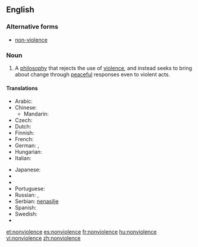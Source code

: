 {{also|non-violence}}
==English==

===Alternative forms===
* [[non-violence]]

===Noun===
{{wikipedia}}
{{en-noun|-}}

# A [[philosophy]] that rejects the use of [[violence]], and instead seeks to bring about change through [[peaceful]] responses even to violent acts.

====Translations====
{{trans-top|philosophy that rejects violence}}
* Arabic: {{t-|ar|اللاعنف|m}}
* Chinese:
** Mandarin: {{t|cmn|非暴力|tr=fēibàolì|sc=Hani}}
* Czech: {{t-|cs|nenásilí|n}}
* Dutch: {{t-|nl|geweldloosheid|f}}
* Finnish: {{t-|fi|väkivallattomuus}}
* French: {{t+|fr|non-violence|f}}
* German: {{t-|de|Gewaltlosigkeit|f}}, {{t-|de|Gewaltfreiheit|f}}
* Hungarian: {{t+|hu|erőszakmentesség}}
* Italian: {{t-|it|nonviolenza|f}}
{{trans-mid}}
* Japanese: {{t-|ja|非暴力|tr=hibōryoku|sc=Jpan}}
* {{trreq|ko}}
* {{trreq|lt}}
* Portuguese: {{t|pt|não-violência|f}}
* Russian: {{t+|ru|ненасилие|n|tr=nenasílije}}, {{t-|ru|отказ от применения насильственных методов|m|tr=otkáz ot primenénija nasíl’stvennyx metódov}}
* Serbian: [[nenasilje]] {{n}}
* Spanish: {{t-|es|abstención de la violencia|f}}
* Swedish: {{t-|sv|icke-våld|n}}
* {{trreq|vi}}
{{trans-bottom}}

[[et:nonviolence]]
[[es:nonviolence]]
[[fr:nonviolence]]
[[hu:nonviolence]]
[[vi:nonviolence]]
[[zh:nonviolence]]